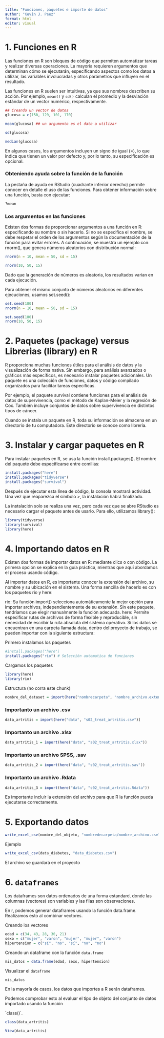 ```yaml
---
title: "Funciones, paquetes e importe de datos"
author: "Kevin J. Paez"
format: html
editor: visual
---
```


# 1. Funciones en R

Las funciones en R son bloques de código que permiten automatizar tareas y realizar diversas operaciones. La mayoría requieren argumentos que determinan cómo se ejecutarán, especificando aspectos como los datos a utilizar, las variables involucradas y otros parámetros que influyen en el resultado.

Las funciones en R suelen ser intuitivas, ya que sus nombres describen su acción. Por ejemplo, `mean()` y `sd()` calculan el promedio y la desviación estándar de un vector numérico, respectivamente.

```r
## Creando un vector de datos
glucosa = c(150, 120, 101, 170)
```

```r
mean(glucosa) ## un argumento es el dato a utilizar
```

```r
sd(glucosa) 
```

```r
median(glucosa)
```

En algunos casos, los argumentos incluyen un signo de igual (=), lo que indica que tienen un valor por defecto y, por lo tanto, su especificación es opcional.

### Obteniendo ayuda sobre la función de la función

La pestaña de ayuda en RStudio (cuadrante inferior derecho) permite conocer en detalle el uso de las funciones. Para obtener información sobre una función, basta con ejecutar:

```r
?mean
```

### Los argumentos en las funciones

Existen dos formas de proporcionar argumentos a una función en R: especificando su nombre o sin hacerlo. Si no se especifica el nombre, se debe respetar el orden de los argumentos según la documentación de la función para evitar errores. A continuación, se muestra un ejemplo con rnorm(), que genera números aleatorios con distribución normal:

```r
rnorm(n = 10, mean = 50, sd = 15)
```

```r
rnorm(10, 50, 15)
```

Dado que la generación de números es aleatoria, los resultados varían en cada ejecución.

Para obtener el mismo conjunto de números aleatorios en diferentes ejecuciones, usamos set.seed():

```r
set.seed(100)
rnorm(n = 10, mean = 50, sd = 15)
```

```r
set.seed(100)
rnorm(10, 50, 15)
```

# 2. Paquetes (package) versus Librerias (library) en R

R proporciona muchas funciones útiles para el análisis de datos y la visualización de forma nativa. Sin embargo, para análisis avanzados o gráficos más específicos, es necesario instalar paquetes adicionales. Un paquete es una colección de funciones, datos y código compilado organizados para facilitar tareas específicas.

Por ejemplo, el paquete survival contiene funciones para el análisis de datos de supervivencia, como el método de Kaplan-Meier y la regresión de Cox. También incluye conjuntos de datos sobre supervivencia en distintos tipos de cáncer.

Cuando se instala un paquete en R, toda su información se almacena en un directorio de tu computadora. Este directorio se conoce como librería.

# 3. Instalar y cargar paquetes en R

Para instalar paquetes en R, se usa la función install.packages(). El nombre del paquete debe especificarse entre comillas:

```r
install.packages("here")
install.packages("tidyverse")
install.packages("survival")
```

Después de ejecutar esta línea de código, la consola mostrará actividad. Una vez que reaparezca el símbolo \>, la instalación habrá finalizado.

La instalación solo se realiza una vez, pero cada vez que se abre RStudio es necesario cargar el paquete antes de usarlo. Para ello, utilizamos library():

```r
library(tidyverse)
library(survival)
library(here)
```

# 4. Importando datos en R

Existen dos formas de importar datos en R: mediante clics o con código. La primera opción se explica en la guía práctica, mientras que aquí abordamos el proceso usando código.

Al importar datos en R, es importante conocer la extensión del archivo, su nombre y su ubicación en el sistema. Una forma sencilla de hacerlo es con los paquetes rio y here:

rio: Su función import() selecciona automáticamente la mejor opción para importar archivos, independientemente de su extensión. Sin este paquete, tendríamos que elegir manualmente la función adecuada. here: Permite especificar rutas de archivos de forma flexible y reproducible, sin necesidad de escribir la ruta absoluta del sistema operativo. Si los datos se encuentran en una carpeta llamada data, dentro del proyecto de trabajo, se pueden importar con la siguiente estructura:

Primero instalamos los paquetes

```r
#install.packages("here")
install.packages("rio") # Selección automatica de funciones
```

Cargamos los paquetes

```r
library(here)
library(rio)
```

Estructura (no corra este chunk)

```r
nombre_del_dataset = import(here("nombrecarpeta", "nombre_archivo.extensión"))
```

### Importanto un archivo .csv

```r
data_artritis = import(here("data", "s02_treat_artritis.csv"))
```

### Importanto un archivo .xlsx

```r
data_artritis_1 = import(here("data", "s02_treat_artritis.xlsx"))
```

### Importanto un archivo SPSS, .sav

```r
data_artritis_2 = import(here("data", "s02_treat_artritis.sav"))
```

### Importanto un archivo .Rdata

```r
data_artritis_3 = import(here("data", "s02_treat_artritis.Rdata"))
```

Es importante incluir la extensión del archivo para que R la función pueda ejecutarse correctamente.

# 5. Exportando datos

```r
write_excel_csv(nombre_del_objeto, "nombredecarpeta/nombre_archivo.csv")
```

Ejemplo

```r
write_excel_csv(data_diabetes, "data_diabetes.csv")
```

El archivo se guardará en el proyecto

# 6. `dataframes`

Los dataframes son datos ordenados de una forma estandard, donde las columnas (vectores) son variables y las filas son observaciones.

En r, podemos generar dataframes usando la función data.frame. Realizamos esto al combinar vectores.

Creando los vectores

```r
edad = c(34, 43, 28, 30, 21)
sexo = c("mujer", "varon", "mujer", "mujer", "varon")
hipertension = c("sí", "no", "sí", "no", "no")
```

Creando un dataframe con la función `data.frame`

```r
mis_datos = data.frame(edad, sexo, hipertension)
```

Visualizar el `dataframe`

```r
mis_datos
```

En la mayoría de casos, los datos que importes a R serán dataframes.

Podemos comprobar esto al evaluar el tipo de objeto del conjunto de datos importado usando la función

\`class()\`.

```r
class(data_artritis)
```

```r
View(data_artritis)
```
